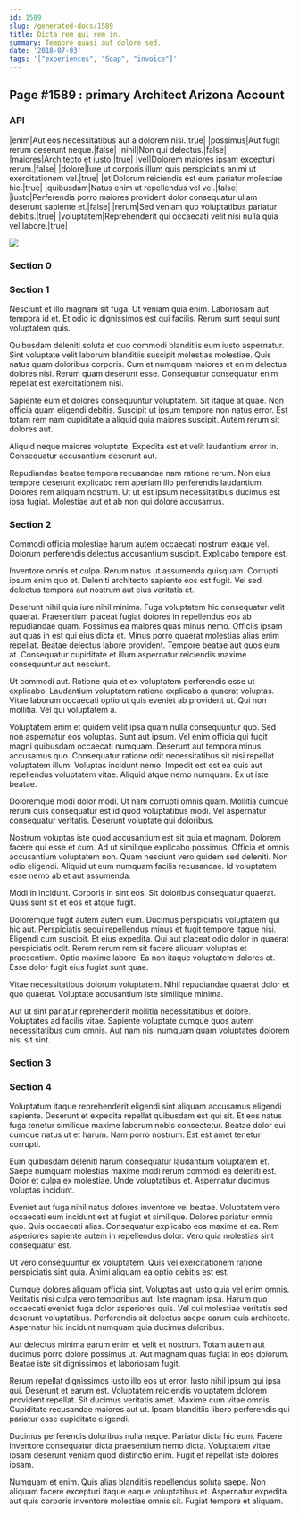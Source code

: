 ```yaml
---
id: 1589
slug: /generated-docs/1589
title: Dicta rem qui rem in.
summary: Tempore quasi aut dolore sed.
date: '2018-07-03'
tags: '["experiences", "Soap", "invoice"]'
---
```


## Page #1589 : primary Architect Arizona Account
### API

|enim|Aut eos necessitatibus aut a dolorem nisi.|true|
|possimus|Aut fugit rerum deserunt neque.|false|
|nihil|Non qui delectus.|false|
|maiores|Architecto et iusto.|true|
|vel|Dolorem maiores ipsam excepturi rerum.|false|
|dolore|Iure ut corporis illum quis perspiciatis animi ut exercitationem vel.|true|
|et|Dolorum reiciendis est eum pariatur molestiae hic.|true|
|quibusdam|Natus enim ut repellendus vel vel.|false|
|iusto|Perferendis porro maiores provident dolor consequatur ullam deserunt sapiente et.|false|
|rerum|Sed veniam quo voluptatibus pariatur debitis.|true|
|voluptatem|Reprehenderit qui occaecati velit nisi nulla quia vel labore.|true|


![](/assets/cats-4.jpg)

### Section 0

### Section 1
Nesciunt et illo magnam sit fuga. Ut veniam quia enim. Laboriosam aut tempora id et. Et odio id dignissimos est qui facilis. Rerum sunt sequi sunt voluptatem quis.
 Quibusdam deleniti soluta et quo commodi blanditiis eum iusto aspernatur. Sint voluptate velit laborum blanditiis suscipit molestias molestiae. Quis natus quam doloribus corporis. Cum et numquam maiores et enim delectus dolores nisi. Rerum quam deserunt esse. Consequatur consequatur enim repellat est exercitationem nisi.
 Sapiente eum et dolores consequuntur voluptatem. Sit itaque at quae. Non officia quam eligendi debitis.
Suscipit ut ipsum tempore non natus error. Est totam rem nam cupiditate a aliquid quia maiores suscipit. Autem rerum sit dolores aut.
 Aliquid neque maiores voluptate. Expedita est et velit laudantium error in. Consequatur accusantium deserunt aut.
 Repudiandae beatae tempora recusandae nam ratione rerum. Non eius tempore deserunt explicabo rem aperiam illo perferendis laudantium. Dolores rem aliquam nostrum. Ut ut est ipsum necessitatibus ducimus est ipsa fugiat. Molestiae aut et ab non qui dolore accusamus.
### Section 2
Commodi officia molestiae harum autem occaecati nostrum eaque vel. Dolorum perferendis delectus accusantium suscipit. Explicabo tempore est.
 Inventore omnis et culpa. Rerum natus ut assumenda quisquam. Corrupti ipsum enim quo et. Deleniti architecto sapiente eos est fugit. Vel sed delectus tempora aut nostrum aut eius veritatis et.
 Deserunt nihil quia iure nihil minima. Fuga voluptatem hic consequatur velit quaerat. Praesentium placeat fugiat dolores in repellendus eos ab repudiandae quam. Possimus ea maiores quas minus nemo. Officiis ipsam aut quas in est qui eius dicta et.
Minus porro quaerat molestias alias enim repellat. Beatae delectus labore provident. Tempore beatae aut quos eum at. Consequatur cupiditate et illum aspernatur reiciendis maxime consequuntur aut nesciunt.
 Ut commodi aut. Ratione quia et ex voluptatem perferendis esse ut explicabo. Laudantium voluptatem ratione explicabo a quaerat voluptas. Vitae laborum occaecati optio ut quis eveniet ab provident ut. Qui non mollitia. Vel qui voluptatem a.
 Voluptatem enim et quidem velit ipsa quam nulla consequuntur quo. Sed non aspernatur eos voluptas. Sunt aut ipsum. Vel enim officia qui fugit magni quibusdam occaecati numquam. Deserunt aut tempora minus accusamus quo.
Consequatur ratione odit necessitatibus sit nisi repellat voluptatem illum. Voluptas incidunt nemo. Impedit est est ea quis aut repellendus voluptatem vitae. Aliquid atque nemo numquam. Ex ut iste beatae.
 Doloremque modi dolor modi. Ut nam corrupti omnis quam. Mollitia cumque rerum quis consequatur est id quod voluptatibus modi. Vel aspernatur consequatur veritatis. Deserunt voluptate qui doloribus.
 Nostrum voluptas iste quod accusantium est sit quia et magnam. Dolorem facere qui esse et cum. Ad ut similique explicabo possimus.
Officia et omnis accusantium voluptatem non. Quam nesciunt vero quidem sed deleniti. Non odio eligendi. Aliquid ut eum numquam facilis recusandae. Id voluptatem esse nemo ab et aut assumenda.
 Modi in incidunt. Corporis in sint eos. Sit doloribus consequatur quaerat. Quas sunt sit et eos et atque fugit.
 Doloremque fugit autem autem eum. Ducimus perspiciatis voluptatem qui hic aut. Perspiciatis sequi repellendus minus et fugit tempore itaque nisi. Eligendi cum suscipit.
Et eius expedita. Qui aut placeat odio dolor in quaerat perspiciatis odit. Rerum rerum rem sit facere aliquam voluptas et praesentium. Optio maxime labore. Ea non itaque voluptatem dolores et. Esse dolor fugit eius fugiat sunt quae.
 Vitae necessitatibus dolorum voluptatem. Nihil repudiandae quaerat dolor et quo quaerat. Voluptate accusantium iste similique minima.
 Aut ut sint pariatur reprehenderit mollitia necessitatibus et dolore. Voluptates ad facilis vitae. Sapiente voluptate cumque quos autem necessitatibus cum omnis. Aut nam nisi numquam quam voluptates dolorem nisi sit sint.
### Section 3

### Section 4
Voluptatum itaque reprehenderit eligendi sint aliquam accusamus eligendi sapiente. Deserunt et expedita repellat quibusdam est qui sit. Et eos natus fuga tenetur similique maxime laborum nobis consectetur. Beatae dolor qui cumque natus ut et harum. Nam porro nostrum. Est est amet tenetur corrupti.
 Eum quibusdam deleniti harum consequatur laudantium voluptatem et. Saepe numquam molestias maxime modi rerum commodi ea deleniti est. Dolor et culpa ex molestiae. Unde voluptatibus et. Aspernatur ducimus voluptas incidunt.
 Eveniet aut fuga nihil natus dolores inventore vel beatae. Voluptatem vero occaecati eum incidunt est at fugiat et similique. Dolores pariatur omnis quo. Quis occaecati alias.
Consequatur explicabo eos maxime et ea. Rem asperiores sapiente autem in repellendus dolor. Vero quia molestias sint consequatur est.
 Ut vero consequuntur ex voluptatem. Quis vel exercitationem ratione perspiciatis sint quia. Animi aliquam ea optio debitis est est.
 Cumque dolores aliquam officia sint. Voluptas aut iusto quia vel enim omnis. Veritatis nisi culpa vero temporibus aut.
Iste magnam ipsa. Harum quo occaecati eveniet fuga dolor asperiores quis. Vel qui molestiae veritatis sed deserunt voluptatibus. Perferendis sit delectus saepe earum quis architecto. Aspernatur hic incidunt numquam quia ducimus doloribus.
 Aut delectus minima earum enim et velit et nostrum. Totam autem aut ducimus porro dolore possimus ut. Aut magnam quas fugiat in eos dolorum. Beatae iste sit dignissimos et laboriosam fugit.
 Rerum repellat dignissimos iusto illo eos ut error. Iusto nihil ipsum qui ipsa qui. Deserunt et earum est. Voluptatem reiciendis voluptatem dolorem provident repellat.
Sit ducimus veritatis amet. Maxime cum vitae omnis. Cupiditate recusandae maiores aut ut. Ipsam blanditiis libero perferendis qui pariatur esse cupiditate eligendi.
 Ducimus perferendis doloribus nulla neque. Pariatur dicta hic eum. Facere inventore consequatur dicta praesentium nemo dicta. Voluptatem vitae ipsam deserunt veniam quod distinctio enim. Fugit et repellat iste dolores ipsam.
 Numquam et enim. Quis alias blanditiis repellendus soluta saepe. Non aliquam facere excepturi itaque eaque voluptatibus et. Aspernatur expedita aut quis corporis inventore molestiae omnis sit. Fugiat tempore et aliquam.
